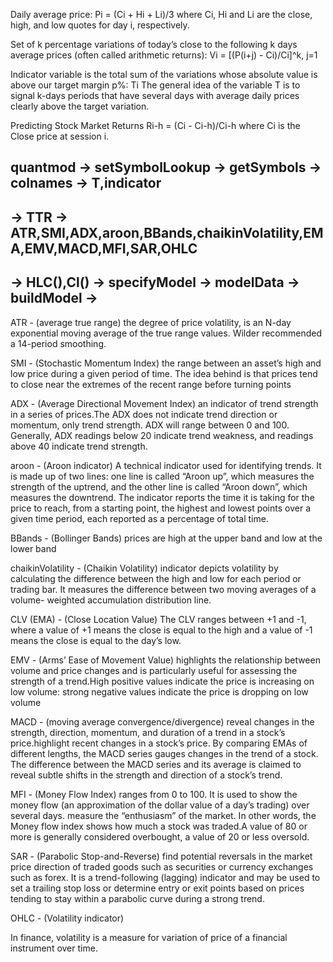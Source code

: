 Daily average price:
Pi = (Ci + Hi + Li)/3
where Ci, Hi and Li are the close, high, and low quotes for day i, respectively.

Set of k percentage variations of today's close to the following
k days average prices (often called arithmetic returns):
Vi = [(P(i+j) - Ci)/Ci]^k, j=1

Indicator variable is the total sum of the variations whose absolute
value is above our target margin p%:
Ti
The general idea of the variable T is to signal k-days periods that have
several days with average daily prices clearly above the target variation.

Predicting Stock Market Returns
Ri-h = (Ci - Ci-h)/Ci-h
where Ci is the Close price at session i.

## quantmod -> setSymbolLookup -> getSymbols -> colnames -> T,indicator
## -> TTR -> ATR,SMI,ADX,aroon,BBands,chaikinVolatility,EMA,EMV,MACD,MFI,SAR,OHLC
## -> HLC(),Cl() -> specifyModel -> modelData -> buildModel ->

ATR - (average true range)
    the degree of price volatility, is an N-day exponential moving average of the true range values. Wilder recommended a 14-period smoothing.

SMI - (Stochastic Momentum Index)
	 the range between an asset’s high and low price during a given period of time. The idea behind is that prices tend to close near the extremes of the recent range before turning points

ADX - (Average Directional Movement Index)
	an indicator of trend strength in a series of prices.The ADX does not indicate trend direction or momentum, only trend strength. ADX will range between 0 and 100. Generally, ADX 
readings below 20 indicate trend weakness, and readings above 40 indicate trend strength.

aroon - (Aroon indicator)
	A technical indicator used for identifying trends. It is made up of two lines: one line is called "Aroon up", which measures the strength of the uptrend, and the other line is called "Aroon 
down", which measures the downtrend. The indicator reports the time it is taking for the price to reach, from a starting point, the highest and lowest points over a given time period, each reported as a 
percentage of total time.

BBands - (Bollinger Bands)
	prices are high at the upper band and low at the lower band

chaikinVolatility - (Chaikin Volatility)
	indicator depicts volatility by calculating the difference between the high and low for each period or trading bar. It measures the difference between two moving averages of a volume-
weighted accumulation distribution line.

CLV (EMA) - (Close Location Value)
	The CLV ranges between +1 and -1, where a value of +1 means the close is equal to the high and a value of -1 means the close is equal to the day's low.

EMV - (Arms' Ease of Movement Value)
	highlights the relationship between volume and price changes and is particularly useful for assessing the strength of a trend.High positive values indicate the price is increasing on low 
volume: strong negative values indicate the price is dropping on low volume

MACD - (moving average convergence/divergence)
	reveal changes in the strength, direction, momentum, and duration of a trend in a stock's price.highlight recent changes in a stock's price. By comparing EMAs of different lengths, the 
MACD series gauges changes in the trend of a stock. The difference between the MACD series and its average is claimed to reveal subtle shifts in the strength and direction of a stock's trend.

MFI - (Money Flow Index)
	ranges from 0 to 100. It is used to show the money flow (an approximation of the dollar value of a day's trading) over several days. measure the "enthusiasm" of the market. In other 
words, the Money flow index shows how much a stock was traded.A value of 80 or more is generally considered overbought, a value of 20 or less oversold.

SAR - (Parabolic Stop-and-Reverse)
	 find potential reversals in the market price direction of traded goods such as securities or currency exchanges such as forex.  It is a trend-following (lagging) indicator and may be used to 
set a trailing stop loss or determine entry or exit points based on prices tending to stay within a parabolic curve during a strong trend.

OHLC - (Volatility indicator)

In finance, volatility is a measure for variation of price of a financial instrument over time.
